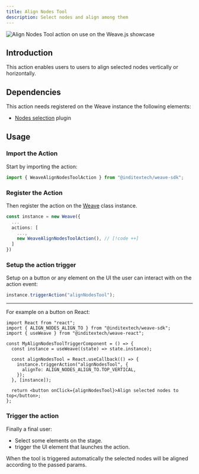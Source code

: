 ```yaml
---
title: Align Nodes Tool
description: Select nodes and align among them
---
```


![Align Nodes Tool action on use on the Weave.js showcase](/images/actions/align-nodes-tool.gif)


## Introduction

This action enables users to users to align selected nodes vertically or horizontally.

## Dependencies

This action needs registered on the Weave instance the following elements:

- [Nodes selection](/docs/main/build/plugins/nodes-selection) plugin

## Usage

<div className="fd-steps">

<div className="[&_h3]:fd-step">

### Import the Action

Start by importing the action:

```ts
import { WeaveAlignNodesToolAction } from "@inditextech/weave-sdk";
```

</div>

<div className='[&_h3]:fd-step'>

### Register the Action

Then register the action on the [Weave](/docs/sdk/api-reference/weave) class instance.

```ts
const instance = new Weave({
  ...
  actions: [
    ...,
    new WeaveAlignNodesToolAction(), // [!code ++]
  ]
})
```

</div>

<div className='[&_h3]:fd-step'>

### Setup the action trigger

Setup on a button or any element on the UI the user can interact with on the action event:

```ts
instance.triggerAction("alignNodesTool");
```

---

For example on a button on React:

```tsx
import React from "react";
import { ALIGN_NODES_ALIGN_TO } from "@inditextech/weave-sdk";
import { useWeave } from "@inditextech/weave-react";

const MyAlignNodesToolTriggerComponent = () => {
  const instance = useWeave((state) => state.instance);

  const alignNodesTool = React.useCallback(() => {
    instance.triggerAction("alignNodesTool", {
      alignTo: ALIGN_NODES_ALIGN_TO.TOP_VERTICAL,
    });
  }, [instance]);

  return <button onClick={alignNodesTool}>Align selected nodes to top</button>;
};
```

### Trigger the action

Finally a final user:

- Select some elements on the stage.
- trigger the UI element that launches the action.

When the tool is triggered automatically the selected nodes will be aligned according to the passed params.

</div>

</div>
